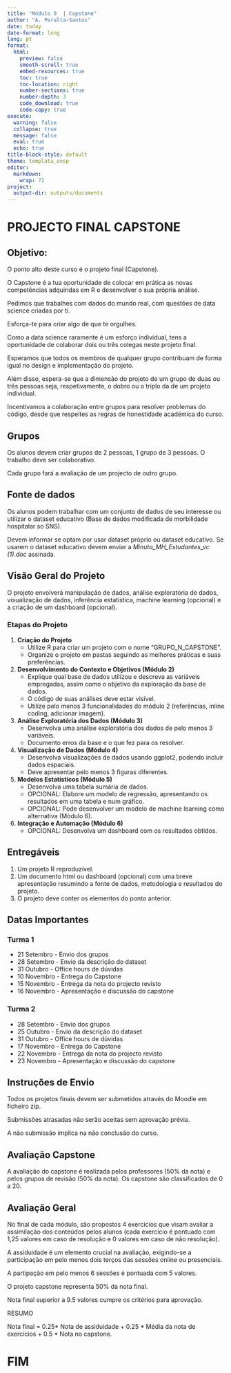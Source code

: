 ```yaml
---
title: "Módulo 9  | Capstone"
author: "A. Peralta-Santos"
date: today
date-format: long
lang: pt 
format:
  html:
    preview: false
    smooth-scroll: true
    embed-resources: true
    toc: true
    toc-location: right
    number-sections: true
    number-depth: 3
    code_download: true
    code-copy: true
execute:
  warning: false
  collapse: true
  message: false
  eval: true
  echo: true
title-block-style: default
theme: templata_ensp
editor: 
  markdown: 
    wrap: 72
project:
  output-dir: outputs/documents
---
```


# PROJECTO FINAL CAPSTONE

## Objetivo:

O ponto alto deste curso é o projeto final (Capstone).

O Capstone é a tua oportunidade de colocar em prática as novas
competências adquiridas em R e desenvolver o sua própria análise.

Pedimos que trabalhes com dados do mundo real, com questões de data
science criadas por ti.

Esforça-te para criar algo de que te orgulhes.

Como a data science raramente é um esforço individual, tens a
oportunidade de colaborar dois ou três colegas neste projeto final.

Esperamos que todos os membros de qualquer grupo contribuam de forma
igual no design e implementação do projeto.

Além disso, espera-se que a dimensão do projeto de um grupo de duas ou
três pessoas seja, respetivamente, o dobro ou o triplo da de um projeto
individual.

Incentivamos a colaboração entre grupos para resolver problemas do
código, desde que respeites as regras de honestidade académica do curso.

## Grupos

Os alunos devem criar grupos de 2 pessoas, 1 grupo de 3 pessoas. O
trabalho deve ser colaborativo.

Cada grupo fará a avaliação de um projecto de outro grupo.

## Fonte de dados

Os alunos podem trabalhar com um conjunto de dados de seu interesse ou
utilizar o dataset educativo (Base de dados modificada de morbilidade
hospitalar so SNS).

Devem informar se optam por usar dataset próprio ou dataset educativo.
Se usarem o dataset educativo devem enviar a *Minuta_MH_Estudantes_vc
(1).doc* assinada.

## Visão Geral do Projeto

O projeto envolverá manipulação de dados, análise exploratória de dados,
visualização de dados, inferência estatística, machine learning
(opcional) e a criação de um dashboard (opcional).

### Etapas do Projeto

1.  **Criação do Projeto**
    -   Utilize R para criar um projeto com o nome "GRUPO_N_CAPSTONE".
    -   Organize o projeto em pastas seguindo as melhores práticas e
        suas preferências.
2.  **Desenvolvimento do Contexto e Objetivos (Módulo 2)**
    -   Explique qual base de dados utilizou e descreva as variáveis
        empregadas, assim como o objetivo da exploração da base de
        dados.
    -   O código de suas análises deve estar visível.
    -   Utilize pelo menos 3 funcionalidades do módulo 2 (referências,
        inline coding, adicionar imagem).
3.  **Análise Exploratória dos Dados (Módulo 3)**
    -   Desenvolva uma análise exploratória dos dados de pelo menos 3
        variáveis.
    -   Documento erros da base e o que fez para os resolver.
4.  **Visualização de Dados (Módulo 4)**
    -   Desenvolva visualizações de dados usando ggplot2, podendo
        incluir dados espaciais.
    -   Deve apresentar pelo menos 3 figuras diferentes.
5.  **Modelos Estatísticos (Módulo 5)**
    -   Desenvolva uma tabela sumária de dados.
    -   OPCIONAL: Elabore um modelo de regressão, apresentando os
        resultados em uma tabela e num gráfico.
    -   OPCIONAL: Pode desenvolver um modelo de machine learning como
        alternativa (Módulo 6).
6.  **Integração e Automação (Módulo 6)**
    -   OPCIONAL: Desenvolva um dashboard com os resultados obtidos.

## Entregáveis

1.  Um projeto R reproduzível.
2.  Um documento html ou dashboard (opcional) com uma breve apresentação
    resumindo a fonte de dados, metodologia e resultados do projeto.
3.  O projeto deve conter os elementos do ponto anterior.

## Datas Importantes

### Turma 1

-   21 Setembro - Envio dos grupos
-   28 Setembro - Envio da descrição do dataset
-   31 Outubro - Office hours de dúvidas
-   10 Novembro - Entrega do Capstone
-   15 Novembro - Entrega da nota do projecto revisto
-   16 Novembro - Apresentação e discussão do capstone

### Turma 2

-   28 Setembro - Envio dos grupos
-   25 Outubro - Envio da descrição do dataset
-   31 Outubro - Office hours de dúvidas
-   17 Novembro - Entrega do Capstone
-   22 Novembro - Entrega da nota do projecto revisto
-   23 Novembro - Apresentação e discussão do capstone

## Instruções de Envio

Todos os projetos finais devem ser submetidos através do Moodle em
ficheiro zip.

Submissões atrasadas não serão aceitas sem aprovação prévia.

A não submissão implica na não conclusão do curso.

## Avaliação Capstone

A avaliação do capstone é realizada pelos professores (50% da nota) e
pelos grupos de revisão (50% da nota). Os capstone são classificados de
0 a 20.

## Avaliação Geral

No final de cada módulo, são propostos 4 exercícios que visam avaliar a
assimilação dos conteúdos pelos alunos (cada exercicio é pontuado com
1,25 valores em caso de resolução e 0 valores em caso de não resolução).

A assiduidade é um elemento crucial na avaliação, exigindo-se a
participação em pelo menos dois terços das sessões online ou
presenciais.

A partipação em pelo menos 6 sessões é pontuada com 5 valores.

O projeto capstone representa 50% da nota final.

Nota final superior a 9.5 valores cumpre os critérios para aprovação.

RESUMO

Nota final = 0.25\* Nota de assiduidade + 0.25 \* Média da nota de
exercícios + 0.5 \* Nota no capstone.

# FIM
